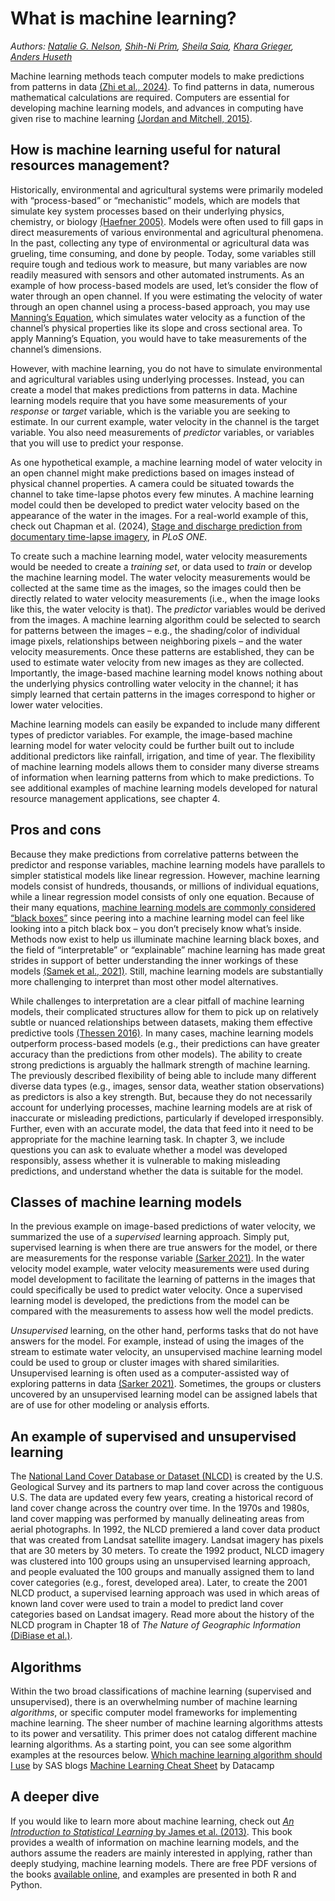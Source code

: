 # What is machine learning?

*Authors: [Natalie G. Nelson](https://bae.ncsu.edu/people/nnelson4/), [Shih-Ni Prim](https://www.linkedin.com/in/shih-ni-prim-14033336/), [Sheila Saia](https://sheilasaia.rbind.io/), [Khara Grieger](https://cals.ncsu.edu/applied-ecology/people/kdgriege/), [Anders Huseth](https://cals.ncsu.edu/entomology-and-plant-pathology/people/ashuseth/)*

Machine learning methods teach computer models to make predictions from patterns in data [(Zhi et al., 2024)](https://doi.org/10.1038/s44221-024-00202-z). To find patterns in data, numerous  mathematical calculations are required. Computers are essential for developing machine learning models, and advances in computing have given rise to machine learning [(Jordan and Mitchell, 2015)](https://doi.org/10.1126/science.aaa8415).  

## How is machine learning useful for natural resources management?
Historically, environmental and agricultural systems were primarily modeled with “process-based” or “mechanistic” models, which are models that simulate key system processes based on their underlying physics, chemistry, or biology [(Haefner 2005)](https://link.springer.com/book/10.1007/b106568). Models were often used to fill gaps in direct measurements of various environmental and agricultural phenomena. In the past, collecting any type of environmental or agricultural data was grueling, time consuming, and done by people. Today, some variables still require tough and tedious work to measure, but many variables are now readily measured with sensors and other automated instruments.
As an example of how process-based models are used, let’s consider the flow of water through an open channel. If you were estimating the velocity of water through an open channel using a process-based approach, you may use [Manning’s Equation](https://www.weather.gov/aprfc/normaldepthcalc), which simulates water velocity as a function of the channel’s physical properties like its slope and cross sectional area. To apply Manning’s Equation, you would have to take measurements of the channel’s dimensions.

However, with machine learning, you do not have to simulate environmental and agricultural variables using underlying processes. Instead, you can create a model that makes predictions from patterns in data. Machine learning models require that you have some measurements of your *response* or *target* variable, which is the variable you are seeking to estimate. In our current example, water velocity in the channel is the target variable. You also need measurements of *predictor* variables, or variables that you will use to predict your response. 

As one hypothetical example, a machine learning model of water velocity in an open channel might make predictions based on images instead of physical channel properties. A camera could be situated towards the channel to take time-lapse photos every few minutes. A machine learning model could then be developed to predict water velocity based on the appearance of the water in the images. For a real-world example of this, check out Chapman et al. (2024), [Stage and discharge prediction from documentary time-lapse imagery](https://journals.plos.org/water/article?id=10.1371/journal.pwat.0000106), in *PLoS ONE*. 

To create such a machine learning model, water velocity measurements would be needed to create a *training set*, or data used to *train* or develop the machine learning model. The water velocity measurements would be collected at the same time as the images, so the images could then be directly related to water velocity measurements (i.e., when the image looks like this, the water velocity is that). The *predictor* variables would be derived from the images. A machine learning algorithm could be selected to search for patterns between the images – e.g., the shading/color of individual image pixels, relationships between neighboring pixels – and the water velocity measurements. Once these patterns are established, they can be used to estimate water velocity from new images as they are collected. Importantly, the image-based machine learning model knows nothing about the underlying physics controlling water velocity in the channel; it has simply learned that certain patterns in the images correspond to higher or lower water velocities.

Machine learning models can easily be expanded to include many different types of predictor variables. For example, the image-based machine learning model for water velocity could be further built out to include additional predictors like rainfall, irrigation, and time of year. The flexibility of machine learning models allows them to consider many diverse streams of information when learning patterns from which to make predictions. To see additional examples of machine learning models developed for natural resource management applications, see chapter 4.

## Pros and cons
Because they make predictions from correlative patterns between the predictor and response variables, machine learning models have parallels to simpler statistical models like linear regression. However, machine learning models consist of hundreds, thousands, or millions of individual equations, while a linear regression model consists of only one equation. Because of their many equations, [machine learning models are commonly considered “black boxes”](https://www.nature.com/news/can-we-open-the-black-box-of-ai-1.20731) since peering into a machine learning model can feel like looking into a pitch black box – you don’t precisely know what's inside. Methods now exist to help us illuminate machine learning black boxes, and the field of “interpretable” or “explainable” machine learning has made great strides in support of better understanding the inner workings of these models [(Samek et al., 2021)](https://doi.org/10.1109/JPROC.2021.3060483). Still, machine learning models are substantially more challenging to interpret than most other model alternatives. 

While challenges to interpretation are a clear pitfall of machine learning models, their complicated structures allow for them to pick up on relatively subtle or nuanced relationships between datasets, making them effective predictive tools [(Thessen 2016)](https://doi.org/10.3897/oneeco.1.e8621). In many cases, machine learning models outperform process-based models (e.g., their predictions can have greater accuracy than the predictions from other models). The ability to create strong predictions is arguably the hallmark strength of machine learning. The previously described flexibility of being able to include many different diverse data types (e.g., images, sensor data, weather station observations) as predictors is also a key strength. But, because they do not necessarily account for underlying processes, machine learning models are at risk of inaccurate or misleading predictions, particularly if developed irresponsibly. Further, even with an accurate model, the data that feed into it need to be appropriate for the machine learning task. In chapter 3, we include questions you can ask to evaluate whether a model was developed responsibly, assess whether it is vulnerable to making misleading predictions, and understand whether the data is suitable for the model.

## Classes of machine learning models
In the previous example on image-based predictions of water velocity, we summarized the use of a *supervised* learning approach. Simply put, supervised learning is when there are true answers for the model, or there are measurements for the response variable [(Sarker 2021)](https://doi.org/10.1007/s42979-021-00592-x). In the water velocity model example, water velocity measurements were used during model development to facilitate the learning of patterns in the images that could specifically be used to predict water velocity. Once a supervised learning model is developed, the predictions from the model can be compared with the measurements to assess how well the model predicts.

*Unsupervised* learning, on the other hand, performs tasks that do not have answers for the model. For example, instead of using the images of the stream to estimate water velocity, an unsupervised machine learning model could be used to group or cluster images with shared similarities. Unsupervised learning is often used as a computer-assisted way of exploring patterns in data  [(Sarker 2021)](https://doi.org/10.1007/s42979-021-00592-x). Sometimes, the groups or clusters uncovered by an unsupervised learning model can be assigned labels that are of use for other modeling or analysis efforts. 

## An example of supervised and unsupervised learning
The [National Land Cover Database or Dataset (NLCD)](https://www.usgs.gov/centers/eros/science/national-land-cover-database) is created by the U.S. Geological Survey and its partners to map land cover across the contiguous U.S. The data are updated every few years, creating a historical record of land cover change across the country over time. In the 1970s and 1980s, land cover mapping was performed by manually delineating areas from aerial photographs. In 1992, the NLCD premiered a land cover data product that was created from Landsat satellite imagery. Landsat imagery has pixels that are 30 meters by 30 meters. To create the 1992 product, NLCD imagery was clustered into 100 groups using an unsupervised learning approach, and people evaluated the 100 groups and manually assigned them to land cover categories (e.g., forest, developed area). Later, to create the 2001 NLCD product, a supervised learning approach was used in which areas of known land cover were used to train a model to predict land cover categories based on Landsat imagery. Read more about the history of the NLCD program in Chapter 18 of *The Nature of Geographic Information* [(DiBiase et al.)](https://www.e-education.psu.edu/natureofgeoinfo/).

## Algorithms
Within the two broad classifications of machine learning (supervised and unsupervised), there is an overwhelming number of machine learning *algorithms*, or specific computer model frameworks for implementing machine learning. The sheer number of machine learning algorithms attests to its power and versatility. This primer does not catalog different machine learning algorithms. As a starting point, you can see some algorithm examples at the resources below.
[Which machine learning algorithm should I use](https://blogs.sas.com/content/subconsciousmusings/2020/12/09/machine-learning-algorithm-use/) by SAS blogs
[Machine Learning Cheat Sheet](https://www.datacamp.com/cheat-sheet/machine-learning-cheat-sheet?utm_source=google&utm_medium=paid_search&utm_campaignid=19589720830&utm_adgroupid=157098107695&utm_device=c&utm_keyword=&utm_matchtype=&utm_network=g&utm_adpostion=&utm_creative=698229375346&utm_targetid=dsa-2264919291829&utm_loc_interest_ms=&utm_loc_physical_ms=9009732&utm_content=DSA~blog~Julia&utm_campaign=230119_1-sea~dsa~tofu_2-b2c_3-us_4-prc_5-na_6-na_7-le_8-pdsh-go_9-na_10-na_11-na-may24&gad_source=1&gclid=Cj0KCQjw6PGxBhCVARIsAIumnWai3I4X4UtrhM_2dA1pUpmAmC-iErsp57Cv6p4fEQugIVbGrx1VT2YaAsr7EALw_wcB) by Datacamp

## A deeper dive
If you would like to learn more about machine learning, check out [*An Introduction to Statistical Learning* by James et al. (2013)](https://www.statlearning.com/). This book provides a wealth of information on machine learning models, and the authors assume the readers are mainly interested in applying, rather than deeply studying, machine learning models. There are free PDF versions of the books [available online](https://www.statlearning.com/), and examples are presented in both R and Python. 